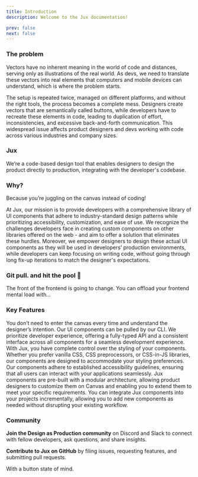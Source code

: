 ```yaml
---
title: Introduction
description: Welcome to the Jux documentation!

prev: false
next: false
---
```



### **The problem**

Vectors have no inherent meaning in the world of code and distances, serving only as illustrations of the real world. As devs, we need to translate these vectors into real elements that computers and mobile devices can understand, which is where the problem starts.

The setup is repeated twice, managed on different platforms, and without the right tools, the process becomes a complete mess. Designers create vectors that are semantically called buttons, while developers have to recreate these elements in code, leading to duplication of effort, inconsistencies, and excessive back-and-forth communication. This widespread issue affects product designers and devs working with code across various industries and company sizes.

### **Jux**

We’re a code-based design tool that enables designers to design the product directly to production, integrating with the developer's codebase.

### **Why?**

Because you’re juggling on the canvas instead of coding!

At Jux, our mission is to provide developers with a comprehensive library of UI components that adhere to industry-standard design patterns while prioritizing accessibility, customization, and ease of use. We recognize the challenges developers face in creating custom components on other libraries offered on the web - and aim to offer a solution that eliminates these hurdles.
Moreover, we empower designers to design these actual UI components as they will be used in developers’ production environments, while developers can keep focusing on writing code, without going through long fix-up iterations to match the designer's expectations.

### Git pull. and hit the pool 🤿

The front of the frontend is going to change. You can offload your frontend mental load with…

### **Key Features**

<CardGrid>
  <Card title='We’re not in Canvas anymore' icon='close'>
    You don’t need to enter the canvas every time and understand the designer’s intention. Our UI components can be pulled by our CLI.
  </Card>
  <Card title='User-Friendly' icon="heart">
    We prioritize developer experience, offering a fully-typed API and a consistent interface across all components for a seamless development experience.
  </Card>
  <Card title='Customizable' icon="seti:html">
    With Jux, you have complete control over the styling of your components. Whether you prefer vanilla CSS, CSS preprocessors, or CSS-in-JS libraries, our components are designed to accommodate your styling preferences.
  </Card>
  <Card title='Accessible' icon="seti:favicon">
    Our components adhere to established accessibility guidelines, ensuring that all users can interact with your applications seamlessly.
  </Card>
  <Card title='Modular and Open' icon="open-book">
    Jux components are pre-built with a modular architecture, allowing product designers to customize them on Canvas and enabling you to extend them to meet your specific requirements.
  </Card>
  <Card title='Incremental Adoption' icon="approve-check-circle">
    You can integrate Jux components into your projects incrementally, allowing you to add new components as needed without disrupting your existing workflow.
  </Card>
</CardGrid>

### **Community**

**Join the Design as Production community** on Discord and Slack to connect with fellow developers, ask questions, and share insights.

**Contribute to Jux on GitHub** by filing issues, requesting features, and submitting pull requests.

With a button state of mind.


<CardGrid>
  <LinkCard
    title="Designers"
    description="Learn how to use Jux Editor."
    href={'/designers/quickstart'}
  />
  <LinkCard
    title="Developers"
    description="Learn how to setup Jux in your codebase."
    href={'/developers/quickstart'}
  />
</CardGrid>